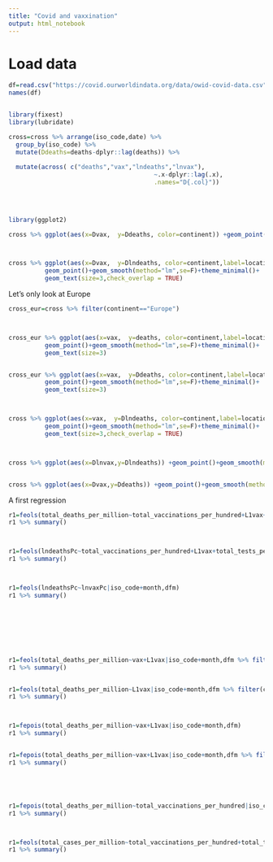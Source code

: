 ```yaml
---
title: "Covid and vaxxination"
output: html_notebook
---
```





# Load data

```r


df=read.csv("https://covid.ourworldindata.org/data/owid-covid-data.csv")
names(df)


library(fixest)
library(lubridate)

```




```r

cross=cross %>% arrange(iso_code,date) %>% 
  group_by(iso_code) %>% 
  mutate(Ddeaths=deaths-dplyr::lag(deaths)) %>% 
  
  mutate(across( c("deaths","vax","lndeaths","lnvax"),
                                        ~.x-dplyr::lag(.x),
                                        .names="D{.col}"))
                                
                                
    

library(ggplot2)

cross %>% ggplot(aes(x=Dvax,  y=Ddeaths, color=continent)) +geom_point()+geom_smooth(method="lm",se=F)+theme_minimal()



cross %>% ggplot(aes(x=Dvax,  y=Dlndeaths, color=continent,label=location))+
          geom_point()+geom_smooth(method="lm",se=F)+theme_minimal()+
          geom_text(size=3,check_overlap = TRUE)


```


Let's only look at Europe
```r
cross_eur=cross %>% filter(continent=="Europe") 



cross_eur %>% ggplot(aes(x=vax,  y=deaths, color=continent,label=location))+
          geom_point()+geom_smooth(method="lm",se=F)+theme_minimal()+
          geom_text(size=3)


cross_eur %>% ggplot(aes(x=vax,  y=Ddeaths, color=continent,label=location))+
          geom_point()+geom_smooth(method="lm",se=F)+theme_minimal()+
          geom_text(size=3)



cross %>% ggplot(aes(x=vax,  y=Dlndeaths, color=continent,label=location))+
          geom_point()+geom_smooth(method="lm",se=F)+theme_minimal()+
          geom_text(size=3,check_overlap = TRUE)



cross %>% ggplot(aes(x=Dlnvax,y=Dlndeaths)) +geom_point()+geom_smooth(method="lm")


cross %>% ggplot(aes(x=Dvax,y=Ddeaths)) +geom_point()+geom_smooth(method="lm")

```




A first regression


```r



r1=feols(total_deaths_per_million~total_vaccinations_per_hundred+L1vax+total_tests_per_thousand|iso_code+month,dfm)
r1 %>% summary()



r1=feols(lndeathsPc~total_vaccinations_per_hundred+L1vax+total_tests_per_thousand|iso_code+month,dfm)
r1 %>% summary()



r1=feols(lndeathsPc~lnvaxPc|iso_code+month,dfm)
r1 %>% summary()








r1=feols(total_deaths_per_million~vax+L1vax|iso_code+month,dfm %>% filter(continent=="Europe"))
r1 %>% summary()


r1=feols(total_deaths_per_million~L1vax|iso_code+month,dfm %>% filter(continent!="Asia"))
r1 %>% summary()



r1=fepois(total_deaths_per_million~vax+L1vax|iso_code+month,dfm)
r1 %>% summary()


r1=fepois(total_deaths_per_million~vax+L1vax|iso_code+month,dfm %>% filter(continent=="Europe"))
r1 %>% summary()





r1=fepois(total_deaths_per_million~total_vaccinations_per_hundred|iso_code+month,dfm)
r1 %>% summary()



r1=feols(total_cases_per_million~total_vaccinations_per_hundred+total_tests_per_thousand|iso_code+month,dfm)
r1 %>% summary()


```
